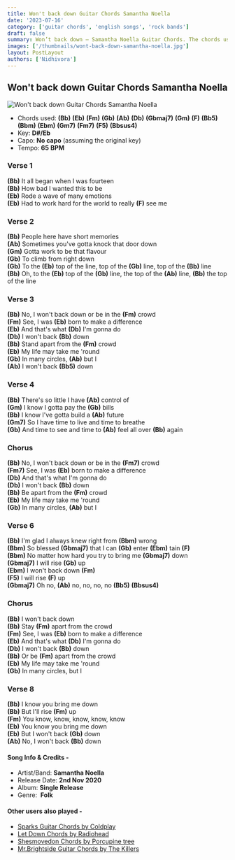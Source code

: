 ```yaml
---
title: Won't back down Guitar Chords Samantha Noella
date: '2023-07-16'
category: ['guitar chords', 'english songs', 'rock bands']
draft: false
summary: Won’t back down – Samantha Noella Guitar Chords. The chords used in this song are (Bb) (Eb) (Fm) (Gb) (Ab) (Db) (Gbmaj7) (Gm) (F) (Bb5) (Bbm) (Ebm) (Gm7) (Fm7) (F5) (Bbsus4). The key of this song is D#/Eb.
images: ['/thumbnails/wont-back-down-samantha-noella.jpg']
layout: PostLayout
authors: ['Nidhivora']
---
```


## Won't back down Guitar Chords Samantha Noella

![Won't back down Guitar Chords Samantha Noella](/thumbnails/wont-back-down-samantha-noella.jpg)

- Chords used: **(Bb)** **(Eb)** **(Fm)** **(Gb)** **(Ab)** **(Db)** **(Gbmaj7)** **(Gm)** **(F)** **(Bb5)** **(Bbm)** **(Ebm)** **(Gm7)** **(Fm7)** **(F5)** **(Bbsus4)**
- Key: **D#/Eb**
- Capo: **No capo** (assuming the original key)
- Tempo: **65** **BPM**

### **Verse 1**

**(Bb)** It all began when I was fourteen\
**(Bb)** How bad I wanted this to be\
**(Eb)** Rode a wave of many emotions\
**(Eb)** Had to work hard for the world to really **(F)** see me

### **Verse 2**

**(Bb)** People here have short memories\
**(Ab)** Sometimes you've gotta knock that door down\
**(Gm)** Gotta work to be that flavour\
**(Gb)** To climb from right down\
**(Gb)** To the **(Eb)** top of the line, top of the **(Gb)** line, top of the **(Bb)** line\
**(Bb)** Oh, to the **(Eb)** top of the **(Gb)** line, the top of the **(Ab)** line, **(Bb)** the top of the line

### **Verse 3**

**(Bb)** No, I won't back down or be in the **(Fm)** crowd\
**(Fm)** See, I was **(Eb)** born to make a difference\
**(Eb)** And that's what **(Db)** I'm gonna do\
**(Db)** I won't back **(Bb)** down\
**(Bb)** Stand apart from the **(Fm)** crowd\
**(Eb)** My life may take me 'round\
**(Gb)** In many circles, **(Ab)** but I\
**(Ab)** I won't back **(Bb5)** down

### **Verse 4**

**(Bb)** There's so little I have **(Ab)** control of\
**(Gm)** I know I gotta pay the **(Gb)** bills\
**(Bb)** I know I've gotta build a **(Ab)** future\
**(Gm7)** So I have time to live and time to breathe\
**(Gb)** And time to see and time to **(Ab)** feel all over **(Bb)** again

### **Chorus**

**(Bb)** No, I won't back down or be in the **(Fm7)** crowd\
**(Fm7)** See, I was **(Eb)** born to make a difference\
**(Db)** And that's what I'm gonna do\
**(Db)** I won't back **(Bb)** down\
**(Bb)** Be apart from the **(Fm)** crowd\
**(Eb)** My life may take me 'round\
**(Gb)** In many circles, **(Ab)** but I

### **Verse 6**

**(Bb)** I'm glad I always knew right from **(Bbm)** wrong\
**(Bbm)** So blessed **(Gbmaj7)** that I can **(Gb)** enter **(Ebm)** tain **(F)**\
**(Bbm)** No matter how hard you try to bring me **(Gbmaj7)** down\
**(Gbmaj7)** I will rise **(Gb)** up\
**(Ebm)** I won't back down **(Fm)**\
**(F5)** I will rise **(F)** up\
**(Gbmaj7)** Oh no, **(Ab)** no, no, no, no **(Bb5)** **(Bbsus4)**

### **Chorus**

**(Bb)** I won't back down\
**(Bb)** Stay **(Fm)** apart from the crowd\
**(Fm)** See, I was **(Eb)** born to make a difference\
**(Eb)** And that's what **(Db)** I'm gonna do\
**(Db)** I won't back **(Bb)** down\
**(Bb)** Or be **(Fm)** apart from the crowd\
**(Eb)** My life may take me 'round\
**(Gb)** In many circles, but I

### **Verse 8**

**(Bb)** I know you bring me down\
**(Bb)** But I'll rise **(Fm)** up\
**(Fm)** You know, know, know, know, know\
**(Eb)** You know you bring me down\
**(Eb)** But I won't back **(Gb)** down\
**(Ab)** No, I won't back **(Bb)** down

#### Song Info & Credits -

- Artist/Band: **Samantha Noella**
- Release Date: **2nd Nov 2020**
- Album: **Single Release**
- Genre:  **Folk**

#### Other users also played -

- [Sparks Guitar Chords by Coldplay](https://www.chordsco.com/chords/sparks-guitar-chords-by-coldplay)
- [Let Down Chords by Radiohead](https://www.chordsco.com/chords/let-down-chords-by-radiohead)
- [Shesmovedon Chords by Porcupine tree](https://www.chordsco.com/chords/shesmovedon-chords-by-porcupine-tree)
- [Mr.Brightside Guitar Chords by The Killers](https://www.chordsco.com/chords/mrbrightside-guitar-chords-by-the-killers)
